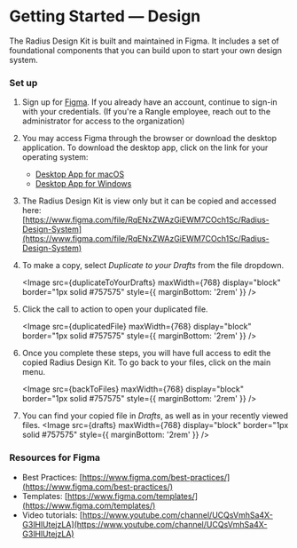 
<Meta title="Foundations/Get Started/Design" />

# Getting Started — Design

The Radius Design Kit is built and maintained in Figma. It includes a set of foundational components that you can build upon to start your own design system.

### Set up

1. Sign up for [Figma](https://www.figma.com/). If you already have an account, continue to sign-in with your credentials. (If you're a Rangle employee, reach out to the administrator for access to the organization)

2. You may access Figma through the browser or download the desktop application. To download the desktop app, click on the link for your operating system:

   - [Desktop App for macOS](https://www.figma.com/download/desktop/mac/)
   - [Desktop App for Windows](https://www.figma.com/download/desktop/win/)

3. The Radius Design Kit is view only but it can be copied and accessed here: [https://www.figma.com/file/RqENxZWAzGiEWM7COch1Sc/Radius-Design-System](https://www.figma.com/file/RqENxZWAzGiEWM7COch1Sc/Radius-Design-System)

4. To make a copy, select _Duplicate to your Drafts_ from the file dropdown.

   <Image
     src={duplicateToYourDrafts}
     maxWidth={768}
     display="block"
     border="1px solid #757575"
     style={{ marginBottom: '2rem' }}
   />

5. Click the call to action to open your duplicated file.

   <Image
     src={duplicatedFile}
     maxWidth={768}
     display="block"
     border="1px solid #757575"
     style={{ marginBottom: '2rem' }}
   />

6. Once you complete these steps, you will have full access to edit the copied Radius Design Kit. To go back to your files, click on the main menu.

   <Image
     src={backToFiles}
     maxWidth={768}
     display="block"
     border="1px solid #757575"
     style={{ marginBottom: '2rem' }}
   />

7. You can find your copied file in _Drafts_, as well as in your recently viewed files.
   <Image
     src={drafts}
     maxWidth={768}
     display="block"
     border="1px solid #757575"
     style={{ marginBottom: '2rem' }}
   />

### Resources for Figma

- Best Practices: [https://www.figma.com/best-practices/](https://www.figma.com/best-practices/)
- Templates: [https://www.figma.com/templates/](https://www.figma.com/templates/)
- Video tutorials: [https://www.youtube.com/channel/UCQsVmhSa4X-G3lHlUtejzLA](https://www.youtube.com/channel/UCQsVmhSa4X-G3lHlUtejzLA)
